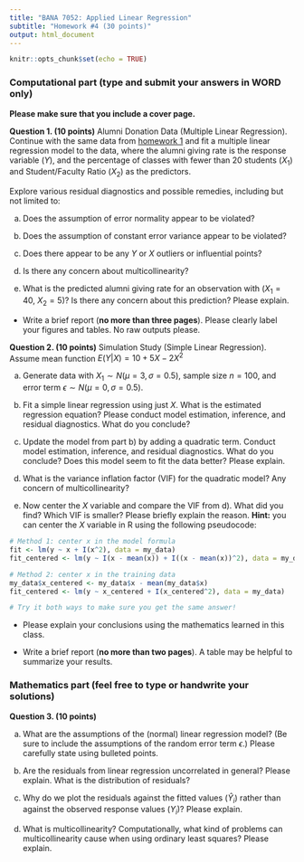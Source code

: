 ```yaml
---
title: "BANA 7052: Applied Linear Regression"
subtitle: "Homework #4 (30 points)"
output: html_document
---
```


```r
knitr::opts_chunk$set(echo = TRUE)
```

### Computational part (type and submit your answers in WORD only)

**Please make sure that you include a cover page.**

**Question 1. (10 points)** Alumni Donation Data (Multiple Linear Regression). Continue with the same data from [homework 1](https://bgreenwell.github.io/uc-bana7052/homework/bana7052-hw1) and fit a multiple linear regression model to the data, where the alumni giving rate is the response variable ($Y$), and the percentage of classes with fewer than 20 students ($X_1$) and Student/Faculty Ratio ($X_2$) as the predictors.

Explore various residual diagnostics and possible remedies, including but not limited to:
 
a. Does the assumption of error normality appear to be violated?

b. Does the assumption of constant error variance appear to be violated?

c. Does there appear to be any $Y$ or $X$ outliers or influential points? 

d. Is there any concern about multicollinearity?

e. What is the predicted alumni giving rate for an observation with ($X_1 = 40$, $X_2 = 5$)? Is there any concern about this prediction? Please explain.


* Write a brief report (**no more than three pages**). Please clearly label your figures and tables. No raw outputs please.


**Question 2. (10 points)** Simulation Study (Simple Linear Regression). Assume mean function $E\left(Y|X\right) = 10 + 5 X - 2X^2$

a. Generate data with $X_1 \sim N\left(\mu = 3, \sigma = 0.5\right)$, sample size $n = 100$, and error term $\epsilon \sim N\left(\mu = 0, \sigma = 0.5\right)$. 

b. Fit a simple linear regression using just $X$. What is the estimated regression equation? Please conduct model estimation, inference, and residual diagnostics. What do you conclude? 

c. Update the model from part b) by adding a quadratic term. Conduct model estimation, inference, and residual diagnostics. What do you conclude? Does this model seem to fit the data better? Please explain.

d. What is the variance inflation factor (VIF) for the quadratic model? Any concern of multicollinearity?

e. Now center the $X$ variable and compare the VIF from d). What did you find? Which VIF is smaller? Please briefly explain the reason. **Hint:** you can center the $X$ variable in R using the following pseudocode:

```r
# Method 1: center x in the model formula
fit <- lm(y ~ x + I(x^2), data = my_data)
fit_centered <- lm(y ~ I(x - mean(x)) + I((x - mean(x))^2), data = my_data)

# Method 2: center x in the training data
my_data$x_centered <- my_data$x - mean(my_data$x)
fit_centered <- lm(y ~ x_centered + I(x_centered^2), data = my_data)

# Try it both ways to make sure you get the same answer!
```

* Please explain your conclusions using the mathematics learned in this class.

* Write a brief report (**no more than two pages**). A table may be helpful to summarize your results.


### Mathematics part (feel free to type or handwrite your solutions)

**Question 3. (10 points)** 

a. What are the assumptions of the (normal) linear regression model? (Be sure to include the assumptions of the random error term $\epsilon$.) Please carefully state using bulleted points.

b. Are the residuals from linear regression uncorrelated in general? Please explain. What is the distribution of residuals? 

c. Why do we plot the residuals against the fitted values ($\widehat{Y}_i$) rather than against the observed response values ($Y_i$)? Please explain.

d. What is multicollinearity? Computationally, what kind of problems can multicollinearity cause when using ordinary least squares? Please explain.


